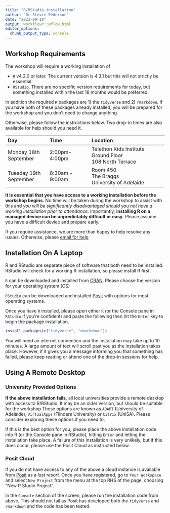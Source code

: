 ```yaml
---
title: "R/RStudio installation"
author: "Dr Stevie Pederson"
date: "2023-09-19"
output: workflowr::wflow_html
editor_options:
  chunk_output_type: console
---
```


## Workshop Requirements

The workshop will require a working installation of 

- `R` v4.2.0 or later. The current version is 4.3.1 but this will not strictly be essential
- `RStudio`. There are no specific version requirements for today, but something installed within the last 18 months would be preferred

In addition the required `R` packages are 1) the `tidyverse` and 2) `rmarkdown`.
If you have both of these packages already installed, you will be prepared for the workshop and you don't need to change anything.

Otherwise, please follow the instructions below.
Two drop-in times are also available for help should you need it.

| Day | Time | Location |
|:---- |:---- |:-------- |
| Monday 18th September | 2:00pm-4:00pm | Telethon Kids Institute<br>Ground Floor<br>108 North Terrace |
| Tuesday 19th September | 8:30am - 9:00am | Room 450<br>The Braggs<br>University of Adelaide |

**It is essential that you have access to a working installation before the workshop begins.**
No time will be taken during the workshop to assist with this and *you will be significantly disadvantaged should you not have a working installation prior to attendance.*
Importantly, **installing R on a managed device can be unpredictably difficult or easy**.
Please assume you have a difficult device and prepare early.

If you require assistance, we are more than happy to help resolve any issues.
Otherwise, please [email for help](mailto:stephen.pederson@telethonkids.org.au)


## Installation On A Laptop

R and RStudio are separate piece of software that both need to be installed.
RStudio will check for a working R installation, so please install R first.

`R` can be downloaded and installed from [CRAN](https://cran.r-project.org/).
Please choose the version for your operating system (OS)

`RStudio` can be downloaded and installed [Posit](https://posit.co/download/rstudio-desktop/) with options for most operating systems.

Once you have `R` installed, please open either `R` (or the Console pane in `RStudio` if you're confident) and paste the following then hit the `Enter` key to begin the package installation.

```r
install.packages(c("tidyverse", "rmarkdown"))
```

You will need an internet connection and the installation may take up to 10 minutes.
A large amount of text will scroll past you as the installation takes place.
However, if it gives you a message informing you that something has failed, please keep reading or attend one of the drop-in sessions for help.

## Using A Remote Desktop

### University Provided Options

**If the above installation fails**, all local universities provide a remote desktop with access to R/RStudio.
It may be an older version, but should be suitable for the workshop
These options are known as `ADAPT` (University of Adelaide), `VirtualApps` (Flinders University) or `Citrix` (UniSA).
Please consider exploring these options if you need to.

If this is the best option for you, please place the above installation code into R (or the Console pane in RStudio), hitting `Enter` and letting the installation take place.
A failure of this installation is very unlikely, but if this does occur, please use the Posit Cloud as instructed below.


### Posit Cloud

If you do not have access to any of the above a cloud instance is available from [Posit](https://posit.cloud/) as a *last resort.*
Once you have registered, go to `Your Workspace` and select `New Project` from the menu at the top RHS of the page, choosing "New R Studio Project".

In the `Console` section of the screen, please run the installation code from above.
This should not fail as Posit has developed both the `tidyverse` and `rmarkdown` and the code has been tested.
